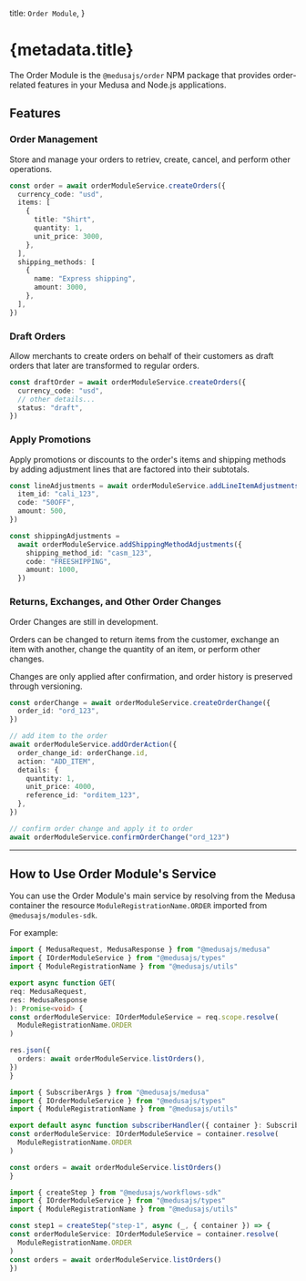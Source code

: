 
  title: `Order Module`,
}

# {metadata.title}

The Order Module is the `@medusajs/order` NPM package that provides order-related features in your Medusa and Node.js applications.

## Features

### Order Management

Store and manage your orders to retriev, create, cancel, and perform other operations.

```ts
const order = await orderModuleService.createOrders({
  currency_code: "usd",
  items: [
    {
      title: "Shirt",
      quantity: 1,
      unit_price: 3000,
    },
  ],
  shipping_methods: [
    {
      name: "Express shipping",
      amount: 3000,
    },
  ],
})
```

### Draft Orders

Allow merchants to create orders on behalf of their customers as draft orders that later are transformed to regular orders.

```ts
const draftOrder = await orderModuleService.createOrders({
  currency_code: "usd",
  // other details...
  status: "draft",
})
```

### Apply Promotions

Apply promotions or discounts to the order's items and shipping methods by adding adjustment lines that are factored into their subtotals.

```ts
const lineAdjustments = await orderModuleService.addLineItemAdjustments({
  item_id: "cali_123",
  code: "50OFF",
  amount: 500,
})

const shippingAdjustments =
  await orderModuleService.addShippingMethodAdjustments({
    shipping_method_id: "casm_123",
    code: "FREESHIPPING",
    amount: 1000,
  })
```

### Returns, Exchanges, and Other Order Changes

<Note title="In Development" type="soon">

Order Changes are still in development.

</Note>

Orders can be changed to return items from the customer, exchange an item with another, change the quantity of an item, or perform other changes.

Changes are only applied after confirmation, and order history is preserved through versioning.

```ts
const orderChange = await orderModuleService.createOrderChange({
  order_id: "ord_123",
})

// add item to the order
await orderModuleService.addOrderAction({
  order_change_id: orderChange.id,
  action: "ADD_ITEM",
  details: {
    quantity: 1,
    unit_price: 4000,
    reference_id: "orditem_123",
  },
})

// confirm order change and apply it to order
await orderModuleService.confirmOrderChange("ord_123")
```

---

## How to Use Order Module's Service

You can use the Order Module's main service by resolving from the Medusa container the resource `ModuleRegistrationName.ORDER` imported from `@medusajs/modules-sdk`.

For example:

<CodeTabs groupId="resource-type">
  <CodeTab label="API Route" value="api-route">

  ```ts title="src/api/store/custom/route.ts"
  import { MedusaRequest, MedusaResponse } from "@medusajs/medusa"
  import { IOrderModuleService } from "@medusajs/types"
  import { ModuleRegistrationName } from "@medusajs/utils"

export async function GET(
  req: MedusaRequest,
  res: MedusaResponse
): Promise<void> {
  const orderModuleService: IOrderModuleService = req.scope.resolve(
    ModuleRegistrationName.ORDER
  )

  res.json({
    orders: await orderModuleService.listOrders(),
  })
}
```

  </CodeTab>
  <CodeTab label="Subscriber" value="subscribers">

  ```ts title="src/subscribers/custom-handler.ts"
  import { SubscriberArgs } from "@medusajs/medusa"
  import { IOrderModuleService } from "@medusajs/types"
  import { ModuleRegistrationName } from "@medusajs/utils"

export default async function subscriberHandler({ container }: SubscriberArgs) {
  const orderModuleService: IOrderModuleService = container.resolve(
    ModuleRegistrationName.ORDER
  )

  const orders = await orderModuleService.listOrders()
}
```

  </CodeTab>
  <CodeTab label="Workflow Step" value="workflow-step">

  ```ts title="src/workflows/hello-world/step1.ts"
  import { createStep } from "@medusajs/workflows-sdk"
  import { IOrderModuleService } from "@medusajs/types"
  import { ModuleRegistrationName } from "@medusajs/utils"

const step1 = createStep("step-1", async (_, { container }) => {
  const orderModuleService: IOrderModuleService = container.resolve(
    ModuleRegistrationName.ORDER
  )
  const orders = await orderModuleService.listOrders()
})
```

  </CodeTab>
</CodeTabs>
